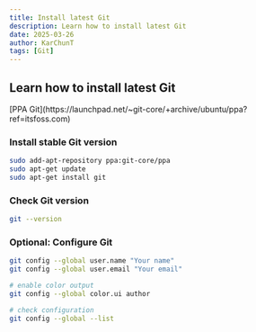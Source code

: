 ```yaml
---
title: Install latest Git
description: Learn how to install latest Git
date: 2025-03-26
author: KarChunT
tags: [Git]
---
```


## Learn how to install latest Git

<Callout title="More Information">
  [PPA Git](https://launchpad.net/~git-core/+archive/ubuntu/ppa?ref=itsfoss.com)
</Callout>

<Steps>

### Install stable Git version

```bash
sudo add-apt-repository ppa:git-core/ppa
sudo apt-get update
sudo apt-get install git
```

### Check Git version
```bash
git --version
```

### Optional: Configure Git
```bash
git config --global user.name "Your name"
git config --global user.email "Your email"

# enable color output
git config --global color.ui author

# check configuration
git config --global --list
```

</Steps>
<Comments />
